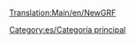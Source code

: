 [[Translation:Main/en/NewGRF]]{{en/-}}
{{en/Bilingual box| es
| Lo siguiente es una lista de páginas relacionadas con NewGRF.
| The following is a list of pages relating to NewGRF.}}


{{es/Navbox NewGRF}}

[[Category:es/Categoría principal]]